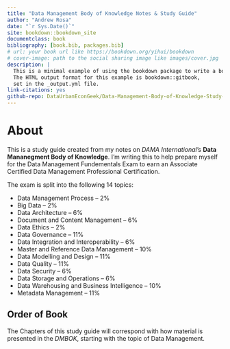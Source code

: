 ```yaml
--- 
title: "Data Management Body of Knowledge Notes & Study Guide"
author: "Andrew Rosa"
date: "`r Sys.Date()`"
site: bookdown::bookdown_site
documentclass: book
bibliography: [book.bib, packages.bib]
# url: your book url like https://bookdown.org/yihui/bookdown
# cover-image: path to the social sharing image like images/cover.jpg
description: |
  This is a minimal example of using the bookdown package to write a book.
  The HTML output format for this example is bookdown::gitbook,
  set in the _output.yml file.
link-citations: yes
github-repo: DataUrbanEconGeek/Data-Management-Body-of-Knowledge-Study-Guide
---
```


# About

This is a study guide created from my notes on *DAMA International*'s **Data Mananegment Body of Knowledge**. I'm writing this to help prepare myself for the Data Management Fundementals Exam to earn an Associate Certified Data Management Professional Certification. 

The exam is split into the following 14 topics: 

  * Data Management Process – 2%
  * Big Data – 2%
  * Data Architecture – 6%
  * Document and Content Management – 6%
  * Data Ethics – 2%
  * Data Governance – 11%
  * Data Integration and Interoperability – 6%
  * Master and Reference Data Management – 10%
  * Data Modelling and Design – 11%
  * Data Quality – 11%
  * Data Security – 6%
  * Data Storage and Operations – 6%
  * Data Warehousing and  Business Intelligence – 10%
  * Metadata Management – 11%

## Order of Book

The Chapters of this study guide will correspond with how material is presented in the *DMBOK*, starting with the topic of Data Management. 


